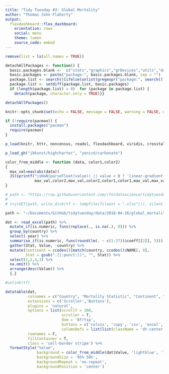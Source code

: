 ```yaml
---
title: "Tidy Tuesday #3: Global Mortality"
author: "Thomas John Flaherty"
output: 
  flexdashboard::flex_dashboard:
    orientation: rows
    social: menu
    theme: lumen
    source_code: embed
---
```


```r
remove(list = ls(all.names = TRUE))

detachAllPackages <- function() {
  basic.packages.blank <-  c("stats","graphics","grDevices","utils","datasets","methods","base")
  basic.packages <- paste("package:", basic.packages.blank, sep = "")
  package.list <- search()[ifelse(unlist(gregexpr("package:", search())) == 1,TRUE,FALSE)]
  package.list <- setdiff(package.list, basic.packages)
  if (length(package.list) > 0)  for (package in package.list) {
    detach(package, character.only = TRUE)}}

detachAllPackages()

knitr::opts_chunk$set(echo = FALSE, message = FALSE, warning = FALSE, dpi = 144, fig.align = "center")

if (!require(pacman)) {
  install.packages("pacman")
  require(pacman)
}

p_load(knitr, httr, noncensus, readxl, flexdashboard, viridis, crosstalk, DT, raster, tidyverse)

p_load_gh("jbkunst/highcharter", "yonicd/carbonate")

color_from_middle <- function (data, color1,color2) 
{
  max_val=max(abs(data))
  JS(sprintf("isNaN(parseFloat(value)) || value < 0 ? 'linear-gradient(90deg, transparent, transparent ' + (50 + value/%s * 50) + '%%, %s ' + (50 + value/%s * 50) + '%%,%s  50%%,transparent 50%%)': 'linear-gradient(90deg, transparent, transparent 50%%, %s 50%%, %s ' + (50 + value/%s * 50) + '%%, transparent ' + (50 + value/%s * 50) + '%%)'",
             max_val,color2,max_val,color2,color1,color1,max_val,max_val))
}
```

```r
# path <- "https://raw.githubusercontent.com/rfordatascience/tidytuesday/master/data/global_mortality.xlsx"
# 
# try(GET(path, write_disk(tf <- tempfile(fileext = ".xlsx"))), silent = T)

path <- "~/Documents/GitHub/tidytuesday/data/2018-04-16/global_mortality.xlsx"

dat <- read_excel(path) %>%
  mutate_if(is.numeric, funs(replace(., is.na(.), 0))) %>%
  group_by(country) %>%
  select(-year) %>%
  summarise_if(is.numeric, funs(round(lm(. ~ c(1:27))$coeff[[2]], 3))) %>%
  gather(Stat, Value, -country) %>%
  mutate(Continent = ccodes()[match(country, ccodes()$NAME), 9],
         Stat = gsub(".[[:punct:]]", "", Stat)) %>%
  select(1,2,4,3) %>%
  na.omit() %>%
  arrange(desc(Value)) %>%
  {.}

#unlink(tf)
```

```r
datatable(dat,
          colnames = c("Country", "Mortality Statistic", "Continent", "Overall Change"), 
          extensions = c('Scroller','Buttons'),
          plugins = 'natural',
          options = list(scrollY = 300, 
                         scroller = T, 
                         dom = 'Bfrtip',
                         buttons = c('colvis', 'copy', 'csv', 'excel', 'pdf', 'print'),
                         columnDefs = list(list(className = 'dt-center', type = 'natural'))),
          rownames = F, 
          fillContainer = T,
          class = 'cell-border stripe') %>%
  formatStyle("Value",
              background = color_from_middle(dat$Value, 'lightblue', 'lightblue'),
              backgroundSize = '95% 50%',
              backgroundRepeat = 'no-repeat',
              backgroundPosition = 'center')
```
